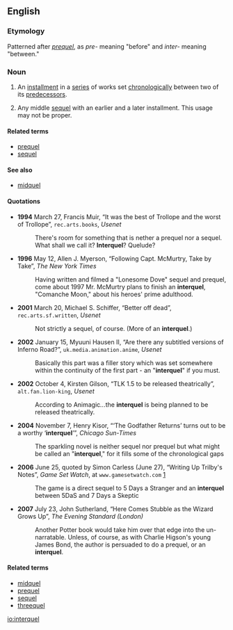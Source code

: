 ==English==

===Etymology===
Patterned after ''[[prequel]]'', as ''pre-'' meaning "before" and ''inter-'' meaning "between."

===Noun===
{{en-noun}}

# {{context|narratology|lang=en}} An [[installment]] in a [[series]] of works set [[chronological]]ly between two of its [[predecessor]]s.
# {{context|narratology|lang=en}} Any middle [[sequel]] with an earlier and a later installment. This usage may not be proper.

====Related terms====
* [[prequel]]
* [[sequel]]

====See also====
* [[midquel]]

====Quotations====
* '''1994''' March 27, Francis Muir, “It was the best of Trollope and the worst of Trollope”, <tt>rec.arts.books</tt>, ''Usenet''
*: There's room for something that is nether a prequel nor a sequel. What shall we call it? '''Interquel'''? Quelude?
* '''1996''' May 12, Allen J. Myerson, “Following Capt. McMurtry, Take by Take”, ''The New York Times''
*: Having written and filmed a "Lonesome Dove" sequel and prequel, come about 1997 Mr. McMurtry plans to finish an '''interquel''', "Comanche Moon," about his heroes' prime adulthood.
* '''2001''' March 20, Michael S. Schiffer, “Better off dead”, <tt>rec.arts.sf.written</tt>, ''Usenet''
*: Not strictly a sequel, of course. (More of an '''interquel'''.)
* '''2002''' January 15, Myuuni Hausen II, “Are there any subtitled versions of Inferno Road?”, <tt>uk.media.animation.anime</tt>, ''Usenet''
*: Basically this part was a filler story which was set somewhere within the continuity of the first part - an "'''interquel'''" if you must.
* '''2002''' October 4, Kirsten Gilson, “TLK 1.5 to be released theatrically”, <tt>alt.fan.lion-king</tt>, ''Usenet''
*: According to Animagic''...''the '''interquel''' is being planned to be released theatrically.
* '''2004''' November 7, Henry Kisor, “‘The Godfather Returns’ turns out to be a worthy ‘'''interquel'''’”, ''Chicago Sun-Times''
*: The sparkling novel is neither sequel nor prequel but what might be called an "'''interquel'''," for it fills some of the chronological gaps
* '''2006''' June 25, quoted by Simon Carless (June 27), “Writing Up Trilby's Notes”, ''Game Set Watch'', at <tt>www.gamesetwatch.com</tt> [http://www.gamesetwatch.com/2006/06/writing_up_trilbys_notes_1.php]
*: The game is a direct sequel to 5 Days a Stranger and an '''interquel''' between 5DaS and 7 Days a Skeptic
* '''2007''' July 23, John Sutherland, “Here Comes Stubble as the Wizard Grows Up”, ''The Evening Standard (London)''
*: Another Potter book would take him over that edge into the un-narratable. Unless, of course, as with Charlie Higson's young James Bond, the author is persuaded to do a prequel, or an '''interquel'''.

====Related terms====
* [[midquel]]
* [[prequel]]
* [[sequel]]
* [[threequel]]

[[io:interquel]]
